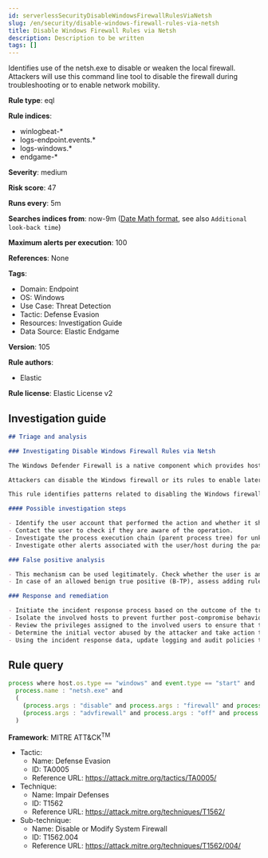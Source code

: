 ```yaml
---
id: serverlessSecurityDisableWindowsFirewallRulesViaNetsh
slug: /en/security/disable-windows-firewall-rules-via-netsh
title: Disable Windows Firewall Rules via Netsh
description: Description to be written
tags: []
---
```


<div id="disable-windows-firewall-rules-via-netsh"></div>

Identifies use of the netsh.exe to disable or weaken the local firewall. Attackers will use this command line tool to disable the firewall during troubleshooting or to enable network mobility.

**Rule type**: eql

**Rule indices**: 

* winlogbeat-*
* logs-endpoint.events.*
* logs-windows.*
* endgame-*

**Severity**: medium

**Risk score**: 47

**Runs every**: 5m

**Searches indices from**: now-9m ([Date Math format](((ref))/common-options.html#date-math), see also <DocLink id="serverlessSecurityRulesUiCreate" section="set-the-rules-schedule">`Additional look-back time`</DocLink>)

**Maximum alerts per execution**: 100

**References**: None

**Tags**: 

* Domain: Endpoint
* OS: Windows
* Use Case: Threat Detection
* Tactic: Defense Evasion
* Resources: Investigation Guide
* Data Source: Elastic Endgame

**Version**: 105

**Rule authors**: 

* Elastic

**Rule license**: Elastic License v2

## Investigation guide

```markdown
## Triage and analysis

### Investigating Disable Windows Firewall Rules via Netsh

The Windows Defender Firewall is a native component which provides host-based, two-way network traffic filtering for a device, and blocks unauthorized network traffic flowing into or out of the local device.

Attackers can disable the Windows firewall or its rules to enable lateral movement and command and control activity.

This rule identifies patterns related to disabling the Windows firewall or its rules using the `netsh.exe` utility.

#### Possible investigation steps

- Identify the user account that performed the action and whether it should perform this kind of action.
- Contact the user to check if they are aware of the operation.
- Investigate the process execution chain (parent process tree) for unknown processes. Examine their executable files for prevalence, whether they are located in expected locations, and if they are signed with valid digital signatures.
- Investigate other alerts associated with the user/host during the past 48 hours.

### False positive analysis

- This mechanism can be used legitimately. Check whether the user is an administrator and is legitimately performing troubleshooting.
- In case of an allowed benign true positive (B-TP), assess adding rules to allow needed traffic and re-enable the firewall.

### Response and remediation

- Initiate the incident response process based on the outcome of the triage.
- Isolate the involved hosts to prevent further post-compromise behavior.
- Review the privileges assigned to the involved users to ensure that the least privilege principle is being followed.
- Determine the initial vector abused by the attacker and take action to prevent reinfection through the same vector.
- Using the incident response data, update logging and audit policies to improve the mean time to detect (MTTD) and the mean time to respond (MTTR).
```

## Rule query

```js
process where host.os.type == "windows" and event.type == "start" and
  process.name : "netsh.exe" and
  (
    (process.args : "disable" and process.args : "firewall" and process.args : "set") or
    (process.args : "advfirewall" and process.args : "off" and process.args : "state")
  )

```

**Framework**: MITRE ATT&CK<sup>TM</sup>

* Tactic:
    * Name: Defense Evasion
    * ID: TA0005
    * Reference URL: https://attack.mitre.org/tactics/TA0005/
* Technique:
    * Name: Impair Defenses
    * ID: T1562
    * Reference URL: https://attack.mitre.org/techniques/T1562/
* Sub-technique:
    * Name: Disable or Modify System Firewall
    * ID: T1562.004
    * Reference URL: https://attack.mitre.org/techniques/T1562/004/

